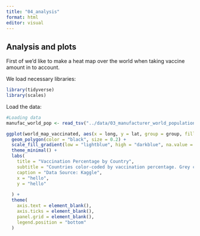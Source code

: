 ```yaml
---
title: "04_analysis" 
format: html 
editor: visual 
---
```


## Analysis and plots

First of we'd like to make a heat map over the world when taking vaccine amount in to account.

We load necessary libraries:

```r
library(tidyverse)
library(scales)
```

Load the data:

```r
#Loading data
manufac_world_pop <- read_tsv("../data/03_manufacturer_world_population_aug.tsv")

```

```r
ggplot(world_map_vaccinated, aes(x = long, y = lat, group = group, fill = percentage_vaccinated)) +
  geom_polygon(color = "black", size = 0.2) +
  scale_fill_gradient(low = "lightblue", high = "darkblue", na.value = "grey50", name = "Vaccination %") +
  theme_minimal() +
  labs(
    title = "Vaccination Percentage by Country",
    subtitle = "Countries color-coded by vaccination percentage. Grey countries not included.",
    caption = "Data Source: Kaggle",
    x = "hello",
    y = "hello"
    
  ) +
  theme(
    axis.text = element_blank(),
    axis.ticks = element_blank(),
    panel.grid = element_blank(),
    legend.position = "bottom"
  )
```
